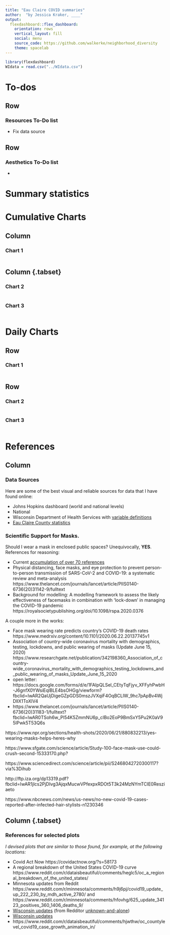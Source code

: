 ```yaml
---
title: "Eau Claire COVID summaries"
author:  "by Jessica Kraker, ____"
output: 
  flexdashboard::flex_dashboard:
    orientation: rows
    vertical_layout: fill
    social: menu
    source_code: https://github.com/walkerke/neighborhood_diversity
    theme: spacelab
---
```


```r
library(flexdashboard)
WIdata = read.csv("../WIdata.csv")
```

To-dos {data-orientation=rows}
=====================================     

Row {data-height=400}
-------------------------------------
### Resources To-Do list

   * Fix data source

Row {data-height=400}
-------------------------------------
### Aesthetics To-Do list

   * 
   
Summary statistics {data-orientation=rows}
=====================================     

Cumulative Charts
=====================================  
    

Column {data-width=400}
-------------------------------------
    
### Chart 1
    
```r
```
   
Column {.tabset}{data-width=600}
-------------------------------------
   
### Chart 2

```r
```   
 
### Chart 3
    
```r
```

Daily Charts {data-orientation=rows}
=====================================     
   
Row {data-height=600}
-------------------------------------

### Chart 1

```r
```

Row {data-height=400}
-------------------------------------
   
### Chart 2

```r
```   
    
### Chart 3

```r
```

References {data-orientation=rows}
=====================================     


Column {data-width=200}
-------------------------------------
    
### Data Sources

Here are some of the best visual and reliable sources for data that I have found online:

   * Johns Hopkins dashboard (world and national levels)
   * National
   * Wisconsin Department of Health Services with [variable definitions](https://www.dhs.wisconsin.gov/publications/p02677.pdf)
   * [Eau Claire County statistics]( https://coronavirus-and-covid-19-information-hub-eccounty.hub.arcgis.com/)
   
   
### Scientific Support for Masks.

Should I wear a mask in enclosed public spaces?  Unequivocally, **YES**.  References for reasoning:

   * Current [accumulation of over 70 references](https://threader.app/thread/1279144399897866248)
   * Physical distancing, face masks, and eye protection to prevent person-to-person transmission of SARS-CoV-2 and COVID-19: a systematic review and meta-analysis  https://www.thelancet.com/journals/lancet/article/PIIS0140-6736(20)31142-9/fulltext
   * Background for modelling: A modelling framework to assess the likely effectiveness of facemasks in combination with ‘lock-down’ in managing the COVID-19 pandemic   https://royalsocietypublishing.org/doi/10.1098/rspa.2020.0376
   
A couple more in the works:

   * Face mask wearing rate predicts country's COVID-19 death rates https://www.medrxiv.org/content/10.1101/2020.06.22.20137745v1
   * Association of country-wide coronavirus mortality with demographics, testing, lockdowns, and public wearing of masks (Update June 15, 2020) https://www.researchgate.net/publication/342198360_Association_of_country-wide_coronavirus_mortality_with_demographics_testing_lockdowns_and_public_wearing_of_masks_Update_June_15_2020
   * open letter:  https://docs.google.com/forms/d/e/1FAIpQLSel_CEtyTqFjyv_XFFyhPwbH-J6gnfX0YWsiEqlBLE4bsOHGg/viewform?fbclid=IwAR2QaUjDigeGZpGDS0mszJVXqiF4OqBCLlW_9hc7pApBv4WjDlIX1ToXlV4
   * https://www.thelancet.com/journals/lancet/article/PIIS0140-6736(20)31183-1/fulltext?fbclid=IwAR0TSoh6w_Pl54K5ZmmNU6p_cIBo2EoP9BmSxY5Pu2K0aV95IPwk5T53Q6s

https://www.npr.org/sections/health-shots/2020/06/21/880832213/yes-wearing-masks-helps-heres-why

https://www.sfgate.com/science/article/Study-100-face-mask-use-could-crush-second-15333170.php?

https://www.sciencedirect.com/science/article/pii/S2468042720300117?via%3Dihub

http://ftp.iza.org/dp13319.pdf?fbclid=IwAR1jlcs2PjDIvg3AjqxMucwVPfexpxRDOt5T3k24MzNYmTCIE0Resziaeto

https://www.nbcnews.com/news/us-news/no-new-covid-19-cases-reported-after-infected-hair-stylists-n1230346

Column {.tabset}{data-width=300}
-------------------------------------

###  References for selected plots

*I devised plots that are similar to those found, for example, at the following locations:*

   * Covid Act Now https://covidactnow.org/?s=58173
   * A regional breakdown of the United States COVID-19 curve https://www.reddit.com/r/dataisbeautiful/comments/heglc5/oc_a_regional_breakdown_of_the_united_states/
   * Minnesota updates from Reddit  https://www.reddit.com/r/minnesota/comments/h9j6pj/covid19_update_up_222_230_by_mdh_active_2780/ and https://www.reddit.com/r/minnesota/comments/hfovhg/625_update_34123_positives_360_1406_deaths_9/
   * [Wisconsin updates](https://www.reddit.com/r/CoronavirusWI/comments/hftc25/62520_graphs/) (from Redditor [unknown-and-alone](https://www.reddit.com/user/unknown-and-alone)) 
   * <a href="https://www.reddit.com/r/CoronavirusWI/comments/hftc25/62520_graphs/" target="_blank">Wisconsin updates</a>
   * https://www.reddit.com/r/dataisbeautiful/comments/hjwthw/oc_countylevel_covid19_case_growth_animation_in/
   